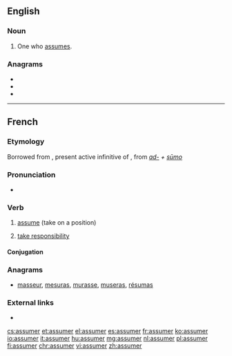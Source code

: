 ==English==

===Noun===
{{en-noun}}

# One who [[assume]]s.

===Anagrams===
* {{l|en|amusers}}
* {{l|en|Erasmus}}
* {{l|en|masseur}}

----

==French==

===Etymology===
Borrowed from {{etyl|la|fr}} {{m|la|assūmere}}, present active infinitive of {{m|la|assūmō}}, from ''[[ad-]] + [[sumo|sūmo]]''

===Pronunciation===
* {{IPA|/a.sy.me/|lang=fr}}

===Verb===
{{fr-verb}}

# {{label|fr|transitive}} [[assume]] (take on a position)
# [[take responsibility]]

====Conjugation====
{{fr-conj-auto}}

===Anagrams===
* [[masseur#French|masseur]], [[mesuras#French|mesuras]], [[murasse#French|murasse]], [[museras#French|museras]], [[résumas#French|résumas]]

===External links===
* {{R:TLFi}}

[[cs:assumer]]
[[et:assumer]]
[[el:assumer]]
[[es:assumer]]
[[fr:assumer]]
[[ko:assumer]]
[[io:assumer]]
[[it:assumer]]
[[hu:assumer]]
[[mg:assumer]]
[[nl:assumer]]
[[pl:assumer]]
[[fi:assumer]]
[[chr:assumer]]
[[vi:assumer]]
[[zh:assumer]]